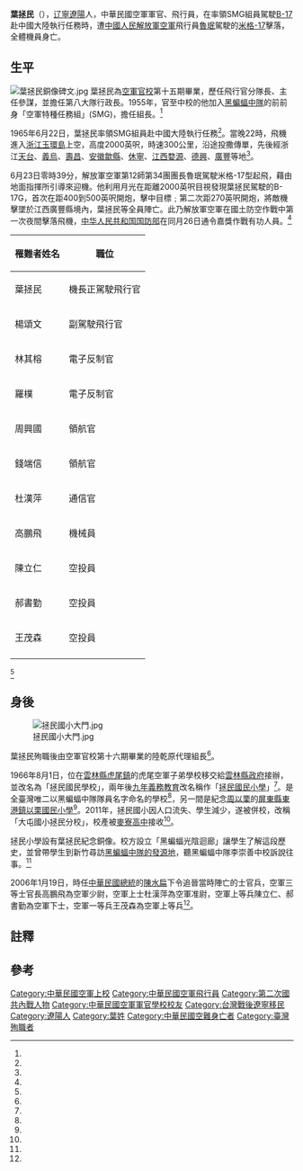 {{Infobox Military Person
| name       =葉拯民
| born   = {{birth date|1921|12|23}}
| died   ={{Death date and age|1956|6|23|1921|12|23}}
| image = 葉拯民銅像.jpg
| caption   = 葉拯民銅像
| Native place = [[遼寧省_(中華民國)|遼寧]][[遼陽縣|遼陽]]
| alma mater= [[中央航空學校|中央航空學校]]
| place of birth    =
| place of death    = {{PRC}}[[江西省|江西省]][[廣豐縣|廣豐縣]] 
| placeofburial =
| nationality = {{ROC}}
| allegiance = {{ROC}}
| branch  = {{ROCAF}}
| serviceyears  = 
| rank   = [[File:Taiwan-airforce-OF-5.svg|17px]] [[上校|空軍上校]]
}}

'''葉拯民'''（{{bd|1921年|12月23日|1956年|6月23日{{efn|部分文獻將去世日期記載成任務開始日期6月22日，實際上為23日夜半罹難。}}}}），[[遼寧省_(中華民國)|辽寧]][[遼陽縣|遼陽]]人，中華民國空軍軍官、飛行員，在率領SMG組員駕駛[[B-17|B-17]]赴中國大陸執行任務時，遭[[中國人民解放軍空軍|中國人民解放軍空軍]]飛行員[[魯珉|魯珉]]駕駛的[[米格-17|米格-17]]擊落，全體機員身亡。

==生平==
[[File:葉拯民銅像碑文.jpg|thumb]]
葉拯民為[[中華民國空軍軍官學校|空軍官校]]第十五期畢業，歷任飛行官分隊長、主任參謀，並擔任第八大隊行政長。1955年，官至中校的他加入[[黑蝙蝠中隊|黑蝙蝠中隊]]的前前身「空軍特種任務組」(SMG)，擔任組長。<ref name="傅中"/>

1965年6月22日，葉拯民率領SMG組員赴中國大陸執行任務<ref name="傅中"/>。當晚22時，飛機進入[[浙江|浙江]][[玉環島|玉環島]]上空，高度2000英呎，時速300公里，沿途投撒傳單，先後經浙江[[天台县|天台]]、[[義烏|義烏]]、[[壽昌|壽昌]]、[[安徽|安徽]][[歙縣|歙縣]]、[[休寧|休寧]]、[[江西|江西]][[婺源|婺源]]、[[德兴市|德興]]、[[廣豐|廣豐]]等地<ref name="人民網"/>。

6月23日零時39分，解放軍空軍第12師第34團團長魯珉駕駛米格-17型起飛，藉由地面指揮所引導來迎機。他利用月光在距離2000英呎目視發現葉拯民駕駛的B-17G，首次在距400到500英呎開炮，擊中目標﹔第二次距270英呎開炮，將敵機擊墜於江西廣豐縣境內，葉拯民等全員陣亡。此乃解放軍空軍在國土防空作戰中第一次夜間擊落飛機，[[中华人民共和国国防部|中华人民共和国国防部]]在同月26日通令嘉獎作戰有功人員。<ref name="人民網"/>
{| class="wikitable"
|-
! 罹難者姓名 !!  職位
|-
| 葉拯民 ||機長正駕駛飛行官
|-
| 楊頌文 ||副駕駛飛行官
|-
| 林其榕 ||電子反制官
|-
| 羅樸 ||電子反制官
|-
| 周興國 ||領航官
|-
| 錢端信 ||領航官
|-
| 杜漢萍 ||通信官
|-
| 高鵬飛 ||機械員
|-
| 陳立仁 ||空投員
|-
| 郝書勤 ||空投員
|-
| 王茂森 ||空投員
|-
|}<ref name="傅中"/>

==身後==
[[File:拯民國小大門.jpg|thumb]]

葉拯民殉職後由空軍官校第十六期畢業的陸乾原代理組長<ref name="王俊秀2"/>。

1966年8月1日，位在[[雲林縣|雲林縣]][[虎尾鎮|虎尾鎮]]的虎尾空軍子弟學校移交給[[雲林縣政府|雲林縣政府]]接辦，並改名為「拯民國民學校」，兩年後[[九年義務教育|九年義務教育]]改名稱作「[[拯民國民小學|拯民國民小學]]」<ref name="王俊秀"/>。是全臺灣唯二以黑蝙蝠中隊隊員名字命名的學校<ref name="陳恆光"/>，另一間是紀念[[周以栗_(上海)|周以栗]]的[[屏東縣|屏東縣]][[東港鎮_(台灣)|東港鎮]][[屏東縣東港鎮以栗國民小學|以栗國民小學]]<ref name="張丞仁"/>。2011年，拯民國小因人口流失、學生減少，遂被併校，改稱「大屯國小拯民分校」，校產被[[雲林縣立麥寮高級中學|麥寮高中]]接收<ref name="張岱屏"/>。

拯民小學設有葉拯民紀念銅像。校方設立「黑蝙蝠光陰迴廊」讓學生了解這段歷史，並曾帶學生到新竹尋訪[[黑蝙蝠中隊文物陳列館|黑蝙蝠中隊的發源地]]，聽黑蝙蝠中隊李崇善中校訴說往事。<ref name="廖靜蕙"/>

2006年1月19日，時任[[中華民國總統|中華民國總統]]的[[陳水扁|陳水扁]]下令追晉當時陣亡的士官兵，空軍三等士官長高鵬飛為空軍少尉，空軍上士杜漢萍為空軍准尉，空軍上等兵陳立仁、郝書勤為空軍下士，空軍一等兵王茂森為空軍上等兵<ref name="總統令"/>。

==註釋==
{{notelist|iger=}}
==參考==
{{portal box|人物|辽宁|台灣|軍事航空}}
{{reflist|1|refs=

<ref name="張岱屏">{{Cite news|url=http://pnn.pts.org.tw/main/2012/06/11/%E3%80%90%E6%88%91%E5%80%91%E7%9A%84%E5%B3%B6%E3%80%91-10/|title=【我們的島】森林我的家|language=zh-tw|publisher=公視新聞議題中心|author=張岱屏、葉鎮中、王俐文|date=2012-06-11|accessdate=2016-06-17|archiveurl=https://web.archive.org/web/20160625004533/http://pnn.pts.org.tw/main/2012/06/11/%E3%80%90%E6%88%91%E5%80%91%E7%9A%84%E5%B3%B6%E3%80%91-10/|archivedate=2016-06-25|deadurl=yes}}</ref>

<ref name="總統令">{{Cite web|url=http://www.president.gov.tw/Default.aspx?tabid=131&itemid=11283&rmid=514|title=民國95年1月19日總統令|language=zh-tw|publisher=中華民國總統府|author=|date=2006-01-20|accessdate=2016-06-15}}</ref>

<ref name="張丞仁">{{Cite news|url=http://www.twtimes.com.tw/?page=news&nid=486622|title=以粟國小把周以粟忠勇愛國精神列入學校課程家屬感動|language=zh-tw|publisher=《臺灣時報》|author=張丞仁|date=2015-05-07|accessdate=2016-06-14|archive-url=https://web.archive.org/web/20160624001246/http://www.twtimes.com.tw/?page=news&nid=486622|archive-date=2016-06-24|dead-url=yes}}</ref>

<ref name="廖靜蕙">{{Cite news|url=http://www.cdnews.com.tw/cdnews_site/docDetail.jsp?coluid=121&docid=101957822|title=坐擁黑蝙蝠森林 拯民國小力爭校園特色|language=zh-tw|publisher=環境資訊中心|author=廖靜蕙|date=2012-06-04|accessdate=2016-06-14|archive-url=https://web.archive.org/web/20160814133126/http://www.cdnews.com.tw/cdnews_site/docDetail.jsp?coluid=121&docid=101957822|archive-date=2016-08-14|dead-url=yes}}</ref>

<ref name="傅中">{{cite book |author=傅中|chapter=〈中華民國空軍在台灣之第34中隊－－“黑蝙蝠”低空偵察隊 〉|title=《飛虎，黑蝙蝠及黑貓：中華民國空軍與美軍合作戰史》|date=2013-09-01|publisher=知兵堂出版社|volume=|location=臺灣|language=zh-tw|isbn=9789868950986}}</ref>

<ref name="王俊秀2">{{cite book |author=王俊秀|chapter=〈黑蝙蝠的康樂股長──陸乾原上校〉|title=《黑蝙蝠之鏈》|date=2011-08-19|publisher=聯經出版社|volume=|location=臺灣|language=zh-tw|isbn=9789570838626}}</ref>

<ref name="王俊秀">{{cite book |author=王俊秀|chapter=〈黑蝙蝠的小學之鏈──空軍子弟學校〉|title=《黑蝙蝠之鏈》|date=2011-08-19|publisher=聯經出版社|volume=|location=臺灣|language=zh-tw|isbn=9789570838626}}</ref>

<ref name="陳恆光">{{Cite news|url=https://tw.news.yahoo.com/%E5%9D%90%E6%93%81%E9%BB%91%E8%9D%99%E8%9D%A0%E6%A3%AE%E6%9E%97-%E6%8B%AF%E6%B0%91%E5%9C%8B%E5%B0%8F%E5%8A%9B%E7%88%AD%E6%A0%A1%E5%9C%92%E7%89%B9%E8%89%B2-012118261.html|title=立委張嘉郡與五十多位祖孫齊吶喊：還我雲林拯民國小|language=zh-tw|publisher=《中央日報》|author=陳恆光|date=2012-07-02|accessdate=2016-06-14}}</ref>

<ref name="人民網">{{Cite news|url=http://dangshi.people.com.cn/GB/151935/172706/172707/10302620.html|title=廣豐地區擊落B-17G飛機戰斗|language=zh-cn|publisher=人民網|author=|date=2009-11-02|accessdate=2016-06-14}}</ref>

}}
[[Category:中華民國空軍上校|Category:中華民國空軍上校]]
[[Category:中華民國空軍飛行員|Category:中華民國空軍飛行員]]
[[Category:第二次國共內戰人物|Category:第二次國共內戰人物]]
[[Category:中華民國空軍軍官學校校友|Category:中華民國空軍軍官學校校友]]
[[Category:台灣戰後遼寧移民|Category:台灣戰後遼寧移民]]
[[Category:遼陽人|Category:遼陽人]]
[[Category:葉姓|Category:葉姓]]
[[Category:中華民國空難身亡者|Category:中華民國空難身亡者]]
[[Category:臺灣殉職者|Category:臺灣殉職者]]